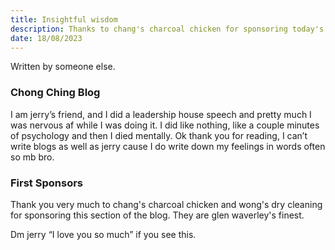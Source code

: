 ```yaml
---
title: Insightful wisdom
description: Thanks to chang's charcoal chicken for sponsoring today's post.
date: 18/08/2023
---
```


Written by someone else.

### Chong Ching Blog

I am jerry’s friend, and I did a leadership house speech and pretty much I was nervous af while I was doing it. I did like nothing, like a couple minutes of psychology and then I died mentally. Ok thank you for reading, I can’t write blogs as well as jerry cause I do write down my feelings in words often so mb bro.

### First Sponsors

Thank you very much to chang's charcoal chicken and wong's dry cleaning for sponsoring this section of the blog. They are glen waverley's finest.

Dm jerry “I love you so much” if you see this.